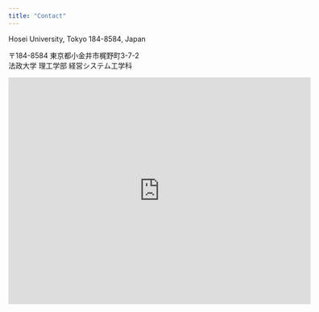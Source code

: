 ```yaml
---
title: "Contact"
---
```


<i class="bi bi-geo-alt"></i> 
Hosei University, Tokyo 184-8584, Japan

<i class="bi bi-geo-alt"></i> 
〒184-8584 東京都小金井市梶野町3-7-2  
法政大学 理工学部 経営システム工学科

<iframe src="https://www.google.com/maps/embed?pb=!1m18!1m12!1m3!1d844.3094314537518!2d139.52192276947667!3d35.70991056214731!2m3!1f0!2f0!3f0!3m2!1i1024!2i768!4f13.1!3m3!1m2!1s0x6018e58edb669a13%3A0x83f0db33261d084d!2z5rOV5pS_5aSn5a2m5bCP6YeR5LqV44Kt44Oj44Oz44OR44K56KW_6aSo!5e0!3m2!1sja!2sjp!4v1756395581130!5m2!1sja!2sjp" width="600" height="450" style="border:0;" allowfullscreen="" loading="lazy" referrerpolicy="no-referrer-when-downgrade"></iframe>
